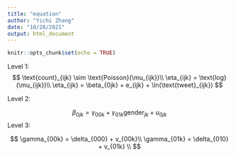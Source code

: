 ```yaml
---
title: "equation"
author: "Yichi Zhang"
date: "10/28/2021"
output: html_document
---
```


```r
knitr::opts_chunk$set(echo = TRUE)
```

Level 1:
$$
\text{count}_{ijk} \sim \text{Poisson}(\mu_{ijk})\\
\eta_{ijk} = \text{log}(\mu_{ijk})\\
\eta_{ijk} = \beta_{0jk} + e_{ijk} + \ln(\text{tweet}_{ijk})
$$

Level 2:

$$
\beta_{0jk} = \gamma_{00k} + \gamma_{01k}\text{gender}_{jk} + u_{0jk}
$$
<!-- u_{0jk} \sim N (0, \tau_0^2) -->
Level 3:

$$
\gamma_{00k} = \delta_{000} + v_{00k}\\
\gamma_{01k} = \delta_{010} + v_{01k} \\
$$
<!-- \begin{pmatrix} v_{00k} \\ v_{01k} \end {pmatrix} \sim N \begin{pmatrix} \begin{bmatrix} 0 \\ 0 \end {bmatrix},\begin{bmatrix} \tau_{0}^2 \ \tau_{01}\\\tau_{01} \ \tau_{1}^2 \end {bmatrix} \end{pmatrix} -->